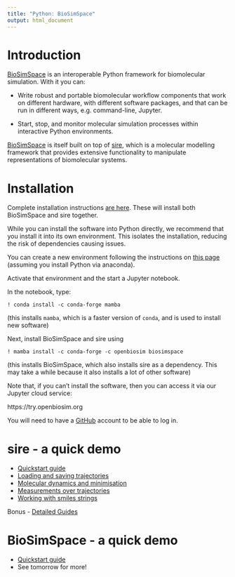 ```yaml
---
title: "Python: BioSimSpace"
output: html_document
---
```


# Introduction

[BioSimSpace](https://biosimspace.openbiosim.org)  is an interoperable Python framework for biomolecular simulation. With it you can:

* Write robust and portable biomolecular workflow components that work on different hardware, with different software packages, and that can be run in different ways, e.g. command-line, Jupyter.

* Start, stop, and monitor molecular simulation processes within interactive Python environments.

[BioSimSpace](https://biosimspace.openbiosim.org) is itself built on top of 
[sire](https://sire.openbiosim.org), which is a molecular modelling framework that provides extensive functionality to manipulate representations of biomolecular systems.

# Installation

Complete installation instructions [are here](https://biosimspace.openbiosim.org/install.html#easy-installation-run-in-a-conda-environment). These will install both BioSimSpace and sire together.

While you can install the software into Python directly, we recommend that you install it into its own environment. This isolates the installation, reducing the risk of dependencies causing issues.

You can create a new environment following the instructions on [this page](https://docs.anaconda.com/free/navigator/tutorials/manage-environments/#creating-a-new-environment) 
(assuming you install Python via anaconda).

Activate that environment and the start a Jupyter notebook.

In the notebook, type:

```
! conda install -c conda-forge mamba
```

(this installs `mamba`, which is a faster version of `conda`, and is used to install new software)

Next, install BioSimSpace and sire using

```
! mamba install -c conda-forge -c openbiosim biosimspace
```

(this installs BioSimSpace, which also installs sire as a dependency. This may take a while because it also
installs a lot of other software)

Note that, if you can't install the software, then you can access it via our Jupyter cloud service:

https://try.openbiosim.org

You will need to have a [GitHub](https://github.com) account to be able to log in.

# sire - a quick demo

* [Quickstart guide](https://sire.openbiosim.org/quickstart/index.html)
* [Loading and saving trajectories](https://sire.openbiosim.org/tutorial/part01/06_trajectories.html)
* [Molecular dynamics and minimisation](https://sire.openbiosim.org/tutorial/part05/05_dynamics.html)
* [Measurements over trajectories](https://sire.openbiosim.org/tutorial/part04/02_trajectory.html)
* [Working with smiles strings](https://sire.openbiosim.org/tutorial/part05/03_smiles.html)

Bonus - [Detailed Guides](https://sire.openbiosim.org/cheatsheet/index.html)

# BioSimSpace - a quick demo

* [Quickstart guide](https://biosimspace.openbiosim.org/quickstart/index.html)
* See tomorrow for more!




